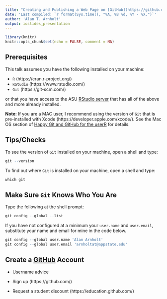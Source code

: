 ```yaml
---
title: "Creating and Publishing a Web Page on [GitHub](https://github.com/)"
date: 'Last compiled: `r format(Sys.time(), "%A, %B %d, %Y - %X.")`'
author: 'Alan T. Arnholt'
output: ioslides_presentation
---
```


```r
library(knitr)
knitr::opts_chunk$set(echo = FALSE, comment = NA)
```

## Prerequisites

This talk assumes you have the following installed on your machine:

* `R` (https://cran.r-project.org/) 
* `RStudio` (https://www.rstudio.com/)
* `Git` (https://git-scm.com/)

or that you have access to the ASU [RStudio server](https://mathr.math.appstate.edu/auth-sign-in) that has all of the above and more already installed.

**Note:** If you are a MAC user, I recommend using the version of `Git` that is pre-installed with Xcode (https://developer.apple.com/xcode/).  See the Mac OS section of [Happy Git and GitHub for the userR](http://happygitwithr.com/install-git.html#mac-os) for details.


## Tips/Checks

To see the version of `Git` installed on your machine, open a shell and type: 

```r
git --version
```

To find out where `Git` is installed on your machine, open a shell and type:

```r
which git
```

## Make Sure `Git` Knows Who You Are

Type the following at the shell prompt:

```r
git config --global --list
```

If you have not configured at a minimum your `user.name` and `user.email`, substitute your name and email for mine in the code below.

```r
git config --global user.name 'Alan Arnholt'
git config --global user.email 'arnholtat@appstate.edu'
```

      


## Create a [GitHub](https://github.com/) Account

* Username advice

* Sign up (https://github.com/)

* Request a student discount (https://education.github.com/)
